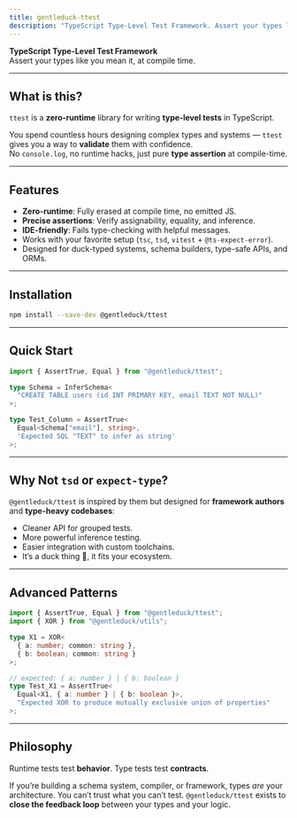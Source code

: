 ```yaml
---
title: gentleduck-ttest
description: "TypeScript Type-Level Test Framework. Assert your types like you mean it, at compile time."
---
```


<Callout>

**TypeScript Type-Level Test Framework**  
Assert your types like you mean it, at compile time.

</Callout>

---

## What is this?

`ttest` is a **zero-runtime** library for writing **type-level tests** in TypeScript.

You spend countless hours designing complex types and systems — `ttest` gives you a way to **validate** them with confidence.  
No `console.log`, no runtime hacks, just pure **type assertion** at compile-time.

---

## Features

- **Zero-runtime**: Fully erased at compile time, no emitted JS.  
- **Precise assertions**: Verify assignability, equality, and inference.  
- **IDE-friendly**: Fails type-checking with helpful messages.  
- Works with your favorite setup (`tsc`, `tsd`, `vitest` + `@ts-expect-error`).  
- Designed for duck-typed systems, schema builders, type-safe APIs, and ORMs.  

---

## Installation

```bash
npm install --save-dev @gentleduck/ttest
````

---

## Quick Start

```ts
import { AssertTrue, Equal } from "@gentleduck/ttest";

type Schema = InferSchema<
  "CREATE TABLE users (id INT PRIMARY KEY, email TEXT NOT NULL)"
>;

type Test_Column = AssertTrue<
  Equal<Schema["email"], string>,
  'Expected SQL "TEXT" to infer as string'
>;
```

---

## Why Not `tsd` or `expect-type`?

`@gentleduck/ttest` is inspired by them but designed for **framework authors** and **type-heavy codebases**:

* Cleaner API for grouped tests.
* More powerful inference testing.
* Easier integration with custom toolchains.
* It’s a duck thing 🦆, it fits your ecosystem.

---

## Advanced Patterns

```ts
import { AssertTrue, Equal } from "@gentleduck/ttest";
import { XOR } from "@gentleduck/utils";

type X1 = XOR<
  { a: number; common: string },
  { b: boolean; common: string }
>;

// expected: { a: number } | { b: boolean }
type Test_X1 = AssertTrue<
  Equal<X1, { a: number } | { b: boolean }>,
  "Expected XOR to produce mutually exclusive union of properties"
>;
```

---

## Philosophy

<Callout>

Runtime tests test **behavior**.
Type tests test **contracts**.

</Callout>

If you’re building a schema system, compiler, or framework, types *are* your architecture.
You can’t trust what you can’t test.
`@gentleduck/ttest` exists to **close the feedback loop** between your types and your logic.
